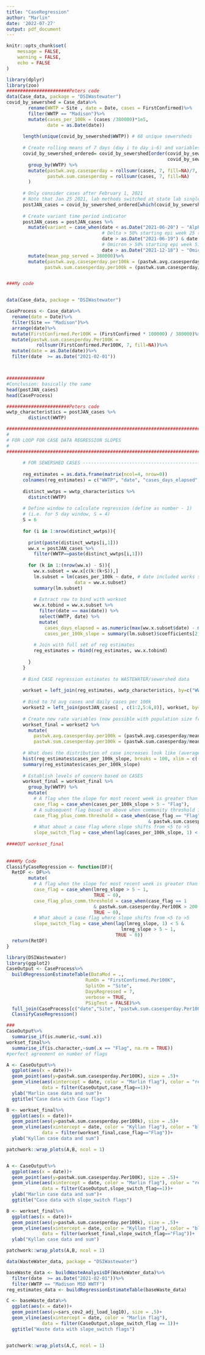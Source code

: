 ```yaml
---
title: "CaseRegression"
author: "Marlin"
date: '2022-07-27'
output: pdf_document
---
```



```r
knitr::opts_chunk$set(
	message = FALSE,
	warning = FALSE,
	echo = FALSE
)
```

```r
library(dplyr)
library(zoo)
#######################Peters code
data(Case_data, package = "DSIWastewater")
covid_by_sewershed = Case_data%>%
        rename(WWTP = Site , date = Date, cases = FirstConfirmed)%>%
        filter(WWTP == "Madison")%>%
        mutate(cases_per_100k = (cases /380000)*1e5,
               date = as.Date(date))
      
      length(unique(covid_by_sewershed$WWTP)) # 68 unique sewersheds
      
      # Create rolling means of 7 days (day i to day i-6) and variables for de-trending (linked ratio and first difference)
      covid_by_sewershed_ordered= covid_by_sewershed[order(covid_by_sewershed$WWTP, 
                                                           covid_by_sewershed$date),] %>%
        group_by(WWTP) %>%
        mutate(pastwk.avg.casesperday = rollsumr(cases, 7, fill=NA)/7,
               pastwk.sum.casesperday = rollsumr(cases, 7, fill=NA)
        )
      
      # Only consider cases after February 1, 2021
      # Note that Jan 25 2021, lab methods switched at state lab singleplex to multiplex (current)
      postJAN_cases = covid_by_sewershed_ordered[which(covid_by_sewershed_ordered$date >= as.Date("2021-02-01")),]
      
      # Create variant time period indicator
      postJAN_cases = postJAN_cases %>%
        mutate(variant = case_when(date < as.Date("2021-06-20") ~ "Alpha/wt",
                                   # Delta > 50% starting epi week 25 (June 20,2021) - WSLH
                                   date > as.Date("2021-06-19") & date < as.Date("2021-12-19") ~ "Delta",
                                   # Omicron > 50% starting epi week 51 (December 19, 2021) - WSLH
                                   date > as.Date("2021-12-18") ~ "Omicron"))%>%
        mutate(mean_pop_served = 380000)%>%
        mutate(pastwk.avg.casesperday.per100k = (pastwk.avg.casesperday/mean_pop_served)*100000,
              pastwk.sum.casesperday.per100k = (pastwk.sum.casesperday/mean_pop_served)*100000)


###My code


data(Case_data, package = "DSIWastewater")

CaseProcess <- Case_data%>%
  rename(date = Date)%>%
  filter(Site == "Madison")%>%
  arrange(date)%>%
  mutate(FirstConfirmed.Per100K = (FirstConfirmed * 100000) / 380000)%>%
  mutate(pastwk.sum.casesperday.Per100K = 
           rollsumr(FirstConfirmed.Per100K, 7, fill=NA))%>%
  mutate(date = as.Date(date))%>%
  filter(date  >= as.Date("2021-02-01"))



##############
#Conclusion: basically the same
head(postJAN_cases)
head(CaseProcess)
```

```r
#######################Peters code
wwtp_characteristics = postJAN_cases %>%
        distinct(WWTP)

#################################################################################################################################################
#
# FOR LOOP FOR CASE DATA REGRESSION SLOPES
#
#################################################################################################################################################
      
      # FOR SEWERSHED CASES --------------------------------------------------------------------------------------------------------------
      
      reg_estimates = as.data.frame(matrix(ncol=4, nrow=0))
      colnames(reg_estimates) = c("WWTP", "date", "cases_days_elapsed", "cases_per_100k_slope")
      
      distinct_wwtps = wwtp_characteristics %>%
        distinct(WWTP)
      
      # Define window to calculate regression (define as number - 1)
      # (i.e. for 5 day window, S = 4)
      S = 6
      
      for (i in 1:nrow(distinct_wwtps)){
        
        print(paste(distinct_wwtps[i,1]))
        ww.x = postJAN_cases %>%
          filter(WWTP==paste(distinct_wwtps[i,1]))
        
        for (k in 1:(nrow(ww.x) - S)){
          ww.x.subset = ww.x[c(k:(k+S)),] 
          lm.subset = lm(cases_per_100k ~ date, # date included works same as days_since_last_sample 
                         data = ww.x.subset) 
          summary(lm.subset)
          
          # Extract row to bind with workset
          ww.x.tobind = ww.x.subset %>%
            filter(date == max(date)) %>%
            select(WWTP, date) %>%
            mutate(
              cases_days_elapsed = as.numeric(max(ww.x.subset$date) - min(ww.x.subset$date)),
              cases_per_100k_slope = summary(lm.subset)$coefficients[2,1])
          
          # Join with full set of reg estimates
          reg_estimates = rbind(reg_estimates, ww.x.tobind)
          
        }
      }
      
      # Bind CASE regression estimates to WASTEWATER/sewershed data 
      
      workset = left_join(reg_estimates, wwtp_characteristics, by=c("WWTP"))
      
      # Bind to 7d avg cases and daily cases per 100k
      workset2 = left_join(postJAN_cases[ , c(1:2,5:6,8)], workset, by=c("WWTP", "date"))
      
      # Create new rate variables (now possible with population size from above merge)
      workset_final = workset2 %>%
        mutate(
          pastwk.avg.casesperday.per100k = (pastwk.avg.casesperday/mean_pop_served)*100000,
          pastwk.sum.casesperday.per100k = (pastwk.sum.casesperday/mean_pop_served)*100000)
      
      # What does the distribution of case increases look like (average case increase according to lin reg methods over a week)
      hist(reg_estimates$cases_per_100k_slope, breaks = 100, xlim = c(-60,60))
      summary(reg_estimates$cases_per_100k_slope)
      
      # Establish levels of concern based on CASES
      workset_final = workset_final %>%
        group_by(WWTP) %>%
        mutate(
          # A flag when the slope for most recent week is greater than 5/100k/day
          case_flag = case_when(cases_per_100k_slope > 5 ~ "Flag"),
          # A subsequent flag based on above when community threshold is passed (per CDC, >200/100k in past week)
          case_flag_plus_comm.threshold = case_when(case_flag == "Flag" 
                                                    & pastwk.sum.casesperday.per100k > 200 ~ "Flag"),
          # What about a case flag where slope shifts from <5 to >5
          slope_switch_flag = case_when(lag(cases_per_100k_slope, 1) < 5 & cases_per_100k_slope > 5 ~ "Flag"))
      
####OUT workset_final
      
      
####My Code
ClassifyCaseRegression <- function(DF){
  RetDF <- DF%>%
        mutate(
          # A flag when the slope for most recent week is greater than 5/100k/day
          case_flag = case_when(lmreg_slope > 5 ~ 1,
                                TRUE ~ 0),
          case_flag_plus_comm.threshold = case_when(case_flag == 1 
                                & pastwk.sum.casesperday.Per100K > 200 ~ 1,
                                TRUE ~ 0),
          # What about a case flag where slope shifts from <5 to >5
          slope_switch_flag = case_when(lag(lmreg_slope, 1) < 5 & 
                                          lmreg_slope > 5 ~ 1,
                                        TRUE ~ 0))
  return(RetDF)
}

library(DSIWastewater)
library(ggplot2)
CaseOutput <- CaseProcess%>%
  buildRegressionEstimateTable(DataMod = .,
                             RunOn = "FirstConfirmed.Per100K",
                             SplitOn = "Site",
                             DaysRegressed = 7,
                             verbose = TRUE,
                             PSigTest = FALSE)%>%
  full_join(CaseProcess[c("date","Site", "pastwk.sum.casesperday.Per100K")])%>%
  ClassifyCaseRegression()

###
CaseOutput%>%
  summarise_if(is.numeric,~sum(.x))
workset_final%>%
  summarise_if(is.character,~sum(.x == "Flag", na.rm = TRUE))
#perfect agreement on number of flags
```
```r
A <- CaseOutput%>%
  ggplot(aes(x = date))+
  geom_point(aes(y=pastwk.sum.casesperday.Per100K), size = .5)+
  geom_vline(aes(xintercept = date, color = "Marlin flag"), color = "red",
             data = filter(CaseOutput,case_flag==1))+
  ylab("Marlin case data and sum")+
  ggtitle("Case data with Case flags")

B <- workset_final%>%
  ggplot(aes(x = date))+
  geom_point(aes(y=pastwk.sum.casesperday.per100k), size = .5)+
  geom_vline(aes(xintercept = date, color = "Kyllan flag"), color = "blue",
             data = filter(workset_final,case_flag=="Flag"))+
  ylab("Kyllan case data and sum")

patchwork::wrap_plots(A,B, ncol = 1)


A <- CaseOutput%>%
  ggplot(aes(x = date))+
  geom_point(aes(y=pastwk.sum.casesperday.Per100K), size = .5)+
  geom_vline(aes(xintercept = date, color = "Marlin flag"), color = "red",
             data = filter(CaseOutput,slope_switch_flag==1))+
  ylab("Marlin case data and sum")+
  ggtitle("Case data with slope_switch flags")

B <- workset_final%>%
  ggplot(aes(x = date))+
  geom_point(aes(y=pastwk.sum.casesperday.per100k), size = .5)+
  geom_vline(aes(xintercept = date, color = "Kyllan flag"), color = "blue",
             data = filter(workset_final,slope_switch_flag=="Flag"))+
  ylab("Kyllan case data and sum")

patchwork::wrap_plots(A,B, ncol = 1)
```


```r
data(WasteWater_data, package = "DSIWastewater")

baseWaste_data <- buildWasteAnalysisDF(WasteWater_data)%>%
  filter(date  >= as.Date("2021-02-01"))%>%
  filter(WWTP == "Madison MSD WWTF")
reg_estimates_data <- buildRegressionEstimateTable(baseWaste_data)

C <- baseWaste_data%>%
  ggplot(aes(x = date))+
  geom_point(aes(y=sars_cov2_adj_load_log10), size = .5)+
  geom_vline(aes(xintercept = date, color = "Marlin flag"),
             data = filter(CaseOutput,slope_switch_flag == 1))+
  ggtitle("Waste data with slope_switch flags")


patchwork::wrap_plots(A,C, ncol = 1)
```